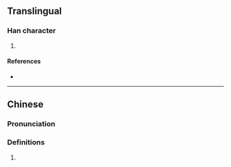 {{character info/new}}
==Translingual==

===Han character===
{{Han char|rn=75|rad=木|as=15|sn=19|four=42986|canj=DHLC|ids=⿰木質}}

# {{defn|Han|sort=木15}}

====References====
* {{Han ref|kx=0559.300|dkj=15788|dj=0949.050|hdz=21314.100|uh=6ACD|ud=27341|bh=F257|bd=62039}}

----

==Chinese==
{{zh-forms|s=𬃊}}

===Pronunciation===
{{zh-pron
|m=zhì
|c=zat1
|mc=y
|oc=y
}}

===Definitions===
{{zh-hanzi}}

# {{defn|lang=zh}}